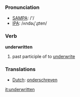 === Pronunciation ===
*[[w:SAMPA|SAMPA]]: /'/
*[[w:IPA|IPA]]: /ʌndəɻ'ɻɪten/

=== Verb ===

'''underwritten'''

# past participle of to [[underwrite]]

=== Translations ===
*[[Dutch]]: [[onderschreven]]

[[it:underwritten]]